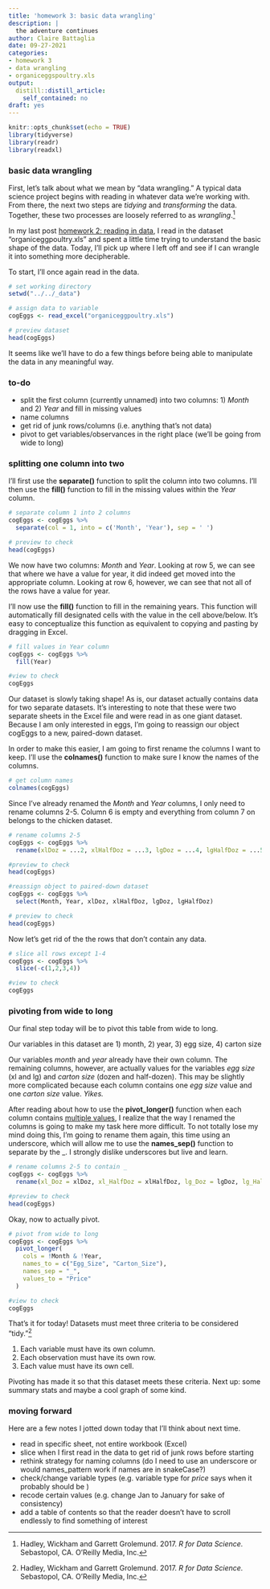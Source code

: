 ```yaml
---
title: 'homework 3: basic data wrangling'
description: |
  the adventure continues
author: Claire Battaglia
date: 09-27-2021
categories:
- homework 3
- data wrangling
- organiceggspoultry.xls
output:
  distill::distill_article:
    self_contained: no
draft: yes
---
```



```r
knitr::opts_chunk$set(echo = TRUE)
library(tidyverse)
library(readr)
library(readxl)
```

### basic data wrangling

First, let's talk about what we mean by "data wrangling." A typical data science project begins with reading in whatever data we're working with. From there, the next two steps are *tidying* and *transforming* the data. Together, these two processes are loosely referred to as *wrangling*.[^1]

In my last post [homework 2: reading in data](https://mrolfe.github.io/DACSS601Fall21/posts/2021-09-15-blog-post-1-read-in-data/), I read in the dataset “organiceggpoultry.xls" and spent a little time trying to understand the basic shape of the data. Today, I'll pick up where I left off and see if I can wrangle it into something more decipherable.

To start, I'll once again read in the data.

```R
# set working directory
setwd("../../_data")

# assign data to variable
cogEggs <- read_excel("organiceggpoultry.xls")

# preview dataset
head(cogEggs)
```

It seems like we'll have to do a few things before being able to manipulate the data in any meaningful way.

### to-do

* split the first column (currently unnamed) into two columns: 1) *Month* and 2) *Year* and fill in missing values
* name columns
* get rid of junk rows/columns (i.e. anything that's not data)
* pivot to get variables/observances in the right place (we'll be going from wide to long)

### splitting one column into two

I'll first use the **separate()** function to split the column into two columns. I'll then use the **fill()** function to fill in the missing values within the *Year* column.

```R
# separate column 1 into 2 columns
cogEggs <- cogEggs %>%
  separate(col = 1, into = c('Month', 'Year'), sep = ' ')

# preview to check
head(cogEggs)
```

We now have two columns: *Month* and *Year*. Looking at row 5, we can see that where we have a value for year, it did indeed get moved into the appropriate column. Looking at row 6, however, we can see that not all of the rows have a value for year.

I'll now use the **fill()** function to fill in the remaining years. This function will automatically fill designated cells with the value in the cell above/below. It's easy to conceptualize this function as equivalent to copying and pasting by dragging in Excel.

```R
# fill values in Year column
cogEggs <- cogEggs %>%
  fill(Year)

#view to check
cogEggs
```

Our dataset is slowly taking shape! As is, our dataset actually contains data for two separate datasets. It's interesting to note that these were two separate sheets in the Excel file and were read in as one giant dataset. Because I am only interested in eggs, I'm going to reassign our object cogEggs to a new, paired-down dataset.

In order to make this easier, I am going to first rename the columns I want to keep. I'll use the **colnames()** function to make sure I know the names of the columns.

```R
# get column names
colnames(cogEggs)
```

Since I've already renamed the *Month* and *Year* columns, I only need to rename columns 2-5. Column 6 is empty and everything from column 7 on belongs to the chicken dataset.

```R
# rename columns 2-5
cogEggs <- cogEggs %>%
  rename(xlDoz = ...2, xlHalfDoz = ...3, lgDoz = ...4, lgHalfDoz = ...5)

#preview to check
head(cogEggs)
```

```R
#reassign object to paired-down dataset
cogEggs <- cogEggs %>%
  select(Month, Year, xlDoz, xlHalfDoz, lgDoz, lgHalfDoz)

# preview to check
head(cogEggs)
```

Now let's get rid of the the rows that don't contain any data.

```R
# slice all rows except 1-4
cogEggs <- cogEggs %>%
  slice(-c(1,2,3,4))

#view to check
cogEggs
```

### pivoting from wide to long

Our final step today will be to pivot this table from wide to long.

Our variables in this dataset are 1) month, 2) year, 3) egg size, 4) carton size

Our variables *month* and *year* already have their own column. The remaining columns, however, are actually values for the variables *egg size* (xl and lg) and *carton size* (dozen and half-dozen). This may be slightly more complicated because each column contains one *egg size* value and one *carton size* value. *Yikes.*

After reading about how to use the **pivot_longer()** function when each column contains [multiple values](https://dcl-wrangle.stanford.edu/pivot-advanced.html), I realize that the way I renamed the columns is going to make my task here more difficult. To not totally lose my mind doing this, I'm going to rename them again, this time using an underscore, which will allow me to use the **names_sep()** function to separate by the _. I strongly dislike underscores but live and learn.

```R
# rename columns 2-5 to contain _
cogEggs <- cogEggs %>%
  rename(xl_Doz = xlDoz, xl_HalfDoz = xlHalfDoz, lg_Doz = lgDoz, lg_HalfDoz = lgHalfDoz)

#preview to check
head(cogEggs)
```

Okay, now to actually pivot.

```R
# pivot from wide to long
cogEggs <- cogEggs %>%
  pivot_longer(
    cols = !Month & !Year,
    names_to = c("Egg_Size", "Carton_Size"),
    names_sep = "_",
    values_to = "Price"
  )

#view to check
cogEggs
```

That's it for today! Datasets must meet three criteria to be considered "tidy."[^2]

1.  Each variable must have its own column.
2.  Each observation must have its own row.
3.  Each value must have its own cell.

Pivoting has made it so that this dataset meets these criteria. Next up: some summary stats and maybe a cool graph of some kind.

### moving forward

Here are a few notes I jotted down today that I'll think about next time.

* read in specific sheet, not entire workbook (Excel)
* slice when I first read in the data to get rid of junk rows before starting
* rethink strategy for naming columns (do I need to use an underscore or would names_pattern work if names are in snakeCase?)
* check/change variable types (e.g. variable type for *price* says <chr> when it probably should be <dbl>)
* recode certain values (e.g. change Jan to January for sake of consistency)
* add a table of contents so that the reader doesn't have to scroll endlessly to find something of interest

[^1]: Hadley, Wickham and Garrett Grolemund. 2017. *R for Data Science.* Sebastopol, CA. O'Reilly Media, Inc.
[^2]: Hadley, Wickham and Garrett Grolemund. 2017. *R for Data Science.* Sebastopol, CA. O'Reilly Media, Inc.

